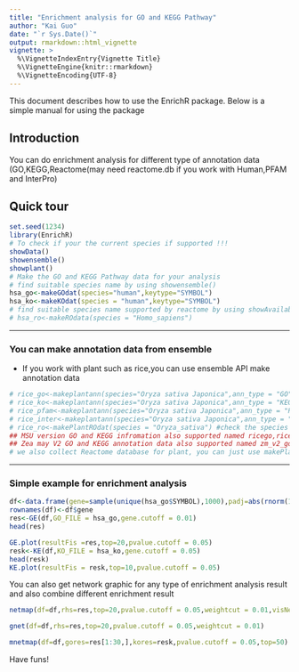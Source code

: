 ```yaml
---
title: "Enrichment analysis for GO and KEGG Pathway"
author: "Kai Guo"
date: "`r Sys.Date()`"
output: rmarkdown::html_vignette
vignette: >
  %\VignetteIndexEntry{Vignette Title}
  %\VignetteEngine{knitr::rmarkdown}
  %\VignetteEncoding{UTF-8}
---
```


This document describes how to use the EnrichR package.
Below is a simple manual for using the package

## Introduction
You can do enrichment analysis for different type of annotation data (GO,KEGG,Reactome(may need reactome.db if you work with Human,PFAM and InterPro)             

## Quick tour
```r
set.seed(1234)   
library(EnrichR)   
# To check if your the current species if supported !!!
showData()   
showensemble()  
showplant()
# Make the GO and KEGG Pathway data for your analysis
# find suitable species name by using showensemble()    
hsa_go<-makeGOdat(species="human",keytype="SYMBOL")
hsa_ko<-makeKOdat(species = "human",keytype="SYMBOL")
# find suitable species name supported by reactome by using showAvailableRO()
# hsa_ro<-makeROdata(species = "Homo_sapiens") 
```         
____   

### You can make annotation data from ensemble   
* If you work with plant such as rice,you can use ensemble API make annotation data   
```r
# rice_go<-makeplantann(species="Oryza sativa Japonica",ann_type = "GO")   #check the species name by using showplant()
# rice_ko<-makeplantann(species="Oryza sativa Japonica",ann_type = "KEGG") 
# rice_pfam<-makeplantann(species="Oryza sativa Japonica",ann_type = "PFAM")
# rice_inter<-makeplantann(species="Oryza sativa Japonica",ann_type = "InterPro")
# rice_ro<-makePlantROdat(species = "Oryza_sativa") #check the species name by using showAvailablePlants()
## MSU version GO and KEGG infromation also supported named ricego,riceko   
## Zea may V2 GO and KEGG annotation data also supported named zm_v2_go and zm_v2_ko
# we also collect Reactome database for plant, you can just use makePlantROdat function to get RO data.   
```   
----

### Simple example for enrichment analysis

```r
df<-data.frame(gene=sample(unique(hsa_go$SYMBOL),1000),padj=abs(rnorm(1000,0,0.01)))
rownames(df)<-df$gene
res<-GE(df,GO_FILE = hsa_go,gene.cutoff = 0.01)
head(res)
```       

```r
GE.plot(resultFis =res,top=20,pvalue.cutoff = 0.05)
resk<-KE(df,KO_FILE = hsa_ko,gene.cutoff = 0.05)
head(resk)
KE.plot(resultFis = resk,top=10,pvalue.cutoff = 0.05)
```    
You can also get network graphic for any type of enrichment analysis result and also combine different enrichment result   

```r
netmap(df=df,rhs=res,top=20,pvalue.cutoff = 0.05,weightcut = 0.01,visNet = T,nodeselect=T)
```   
```r
gnet(df=df,rhs=res,top=20,pvalue.cutoff = 0.05,weightcut = 0.01)
``` 
```r
mnetmap(df=df,gores=res[1:30,],kores=resk,pvalue.cutoff = 0.05,top=50)
```       
Have funs!

